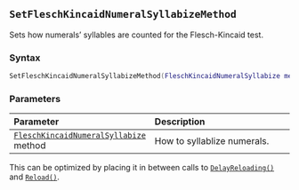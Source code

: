::: {.minipage data-latex="{\textwidth}"}
## `SetFleschKincaidNumeralSyllabizeMethod`

Sets how numerals' syllables are counted for the Flesch-Kincaid test.

### Syntax {-}

``` .lua
SetFleschKincaidNumeralSyllabizeMethod(FleschKincaidNumeralSyllabize method)
```

### Parameters {-}

**Parameter** | **Description**
| :-- | :-- |
| [`FleschKincaidNumeralSyllabize`](#fleschkincaidnumeralsyllabize) method | How to syllablize numerals. |

:::: {.tipsection data-latex=""}
This can be optimized by placing it in between calls to [`DelayReloading()`](#standard-delayreloading) and [`Reload()`](#standard-reload).
::::
:::
